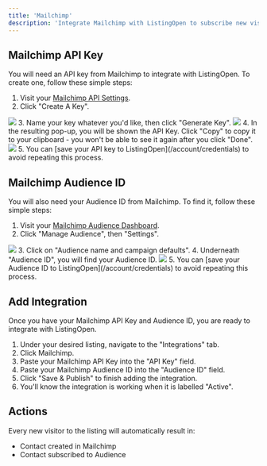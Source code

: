 ```yaml
---
title: 'Mailchimp'
description: 'Integrate Mailchimp with ListingOpen to subscribe new visitors to an Audience.'
---
```


## Mailchimp API Key

You will need an API key from Mailchimp to integrate with ListingOpen. To create one, follow these simple steps:

1. Visit your [Mailchimp API Settings](https://admin.mailchimp.com/account/api).
2. Click "Create A Key".
<img src="https://listingopen-photos.s3.us-east-2.amazonaws.com/mailchimp_1.gif" />
3. Name your key whatever you'd like, then click "Generate Key".
<img src="https://listingopen-photos.s3.us-east-2.amazonaws.com/mailchimp_2.gif" />
4. In the resulting pop-up, you will be shown the API Key. Click "Copy" to copy it to your clipboard - you won't be able to see it again after you click "Done".
<img src="https://listingopen-photos.s3.us-east-2.amazonaws.com/mailchimp_3.gif" />
5. You can [save your API key to ListingOpen](/account/credentials) to avoid repeating this process.

## Mailchimp Audience ID

You will also need your Audience ID from Mailchimp. To find it, follow these simple steps:

1. Visit your [Mailchimp Audience Dashboard](https://admin.mailchimp.com/audience).
2. Click "Manage Audience", then "Settings".
<img src="https://listingopen-photos.s3.us-east-2.amazonaws.com/mailchimp_4.gif" />
3. Click on "Audience name and campaign defaults".
4. Underneath "Audience ID", you will find your Audience ID.
<img src="https://listingopen-photos.s3.us-east-2.amazonaws.com/mailchimp_5.gif" />
5. You can [save your Audience ID to ListingOpen](/account/credentials) to avoid repeating this process.

## Add Integration

Once you have your Mailchimp API Key and Audience ID, you are ready to integrate with ListingOpen.

1. Under your desired listing, navigate to the "Integrations" tab.
2. Click Mailchimp.
3. Paste your Mailchimp API Key into the "API Key" field.
4. Paste your Mailchimp Audience ID into the "Audience ID" field.
4. Click "Save & Publish" to finish adding the integration.
5. You'll know the integration is working when it is labelled "Active".

## Actions

Every new visitor to the listing will automatically result in:
* Contact created in Mailchimp
* Contact subscribed to Audience